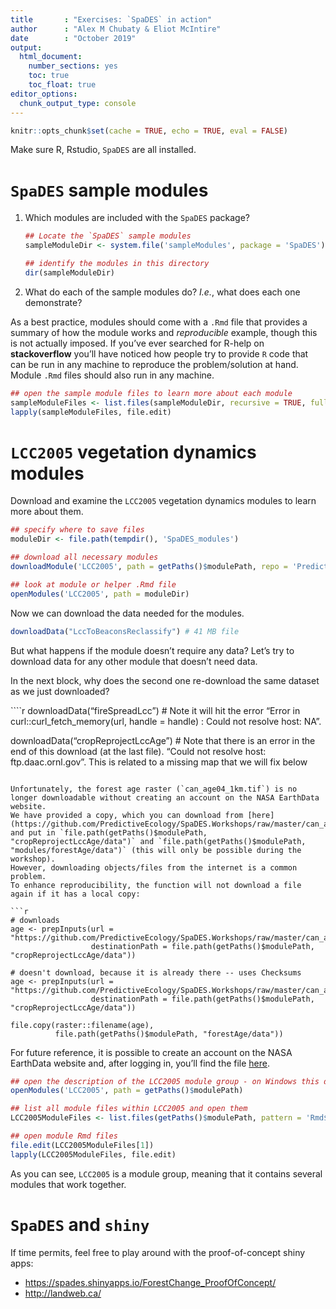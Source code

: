 ```yaml
---
title       : "Exercises: `SpaDES` in action"
author      : "Alex M Chubaty & Eliot McIntire"
date        : "October 2019"
output: 
  html_document: 
    number_sections: yes
    toc: true
    toc_float: true
editor_options: 
  chunk_output_type: console
---
```


```r
knitr::opts_chunk$set(cache = TRUE, echo = TRUE, eval = FALSE)
```

Make sure R, Rstudio, `SpaDES` are all installed.

# `SpaDES` sample modules

1.  Which modules are included with the `SpaDES` package?

    ```r
    ## Locate the `SpaDES` sample modules
    sampleModuleDir <- system.file('sampleModules', package = 'SpaDES')
    
    ## identify the modules in this directory
    dir(sampleModuleDir)
    ```

2. What do each of the sample modules do? *I.e.*, what does each one demonstrate?

As a best practice, modules should come with a `.Rmd` file that provides a summary of how the module works and *reproducible* example, though this is not actually imposed.
If you've ever searched for R-help on **stackoverflow** you'll have noticed how people try to provide `R` code that can be run in any machine to reproduce the problem/solution at hand.
Module `.Rmd` files should also run in any machine.

```r
## open the sample module files to learn more about each module
sampleModuleFiles <- list.files(sampleModuleDir, recursive = TRUE, full.names = TRUE)
lapply(sampleModuleFiles, file.edit)
```

# `LCC2005` vegetation dynamics modules

Download and examine the `LCC2005` vegetation dynamics modules to learn more about them.

```r
## specify where to save files
moduleDir <- file.path(tempdir(), 'SpaDES_modules')

## download all necessary modules
downloadModule('LCC2005', path = getPaths()$modulePath, repo = 'PredictiveEcology/SpaDES-modules', overwrite = TRUE)

## look at module or helper .Rmd file
openModules('LCC2005', path = moduleDir) 
```

Now we can download the data needed for the modules.

```r
downloadData("LccToBeaconsReclassify") # 41 MB file
```

But what happens if the module doesn't require any data?
Let's try to download data for any other module that doesn't need data. 

In the next block, why does the second one re-download the same dataset as we just downloaded?

````r

downloadData("fireSpreadLcc") # Note it will hit the error "Error in curl::curl_fetch_memory(url, handle = handle) : Could not resolve host: NA".

downloadData("cropReprojectLccAge") # Note that there is an error in the end of this download (at the last file). "Could not resolve host: ftp.daac.ornl.gov". This is related to a missing map that we will fix below
```

Unfortunately, the forest age raster (`can_age04_1km.tif`) is no longer downloadable without creating an account on the NASA EarthData website.
We have provided a copy, which you can download from [here](https://github.com/PredictiveEcology/SpaDES.Workshops/raw/master/can_age04_1km.tif) and put in `file.path(getPaths()$modulePath, "cropReprojectLccAge/data")` and `file.path(getPaths()$modulePath, "modules/forestAge/data")` (this will only be possible during the workshop).
However, downloading objects/files from the internet is a common problem.
To enhance reproducibility, the function will not download a file again if it has a local copy:

```r
# downloads
age <- prepInputs(url = "https://github.com/PredictiveEcology/SpaDES.Workshops/raw/master/can_age04_1km.tif",
                  destinationPath = file.path(getPaths()$modulePath, "cropReprojectLccAge/data"))

# doesn't download, because it is already there -- uses Checksums
age <- prepInputs(url = "https://github.com/PredictiveEcology/SpaDES.Workshops/raw/master/can_age04_1km.tif",
                  destinationPath = file.path(getPaths()$modulePath, "cropReprojectLccAge/data"))

file.copy(raster::filename(age),
          file.path(getPaths()$modulePath, "forestAge/data"))
```

For future reference, it is possible to create an account on the NASA EarthData website and, after logging in, you'll find the file [here](https://daac.ornl.gov/NACP/guides/NA_Tree_Age.html).  

```r
## open the description of the LCC2005 module group - on Windows this doesn't work because of an Rstudio issue, instead the message provides the lines to copy and paste
openModules('LCC2005', path = getPaths()$modulePath) 

## list all module files within LCC2005 and open them
LCC2005ModuleFiles <- list.files(getPaths()$modulePath, pattern = 'Rmd$', recursive = TRUE, full.names = TRUE)

## open module Rmd files
file.edit(LCC2005ModuleFiles[1])
lapply(LCC2005ModuleFiles, file.edit)
```
  
As you can see, `LCC2005` is a module group, meaning that it contains several modules that work together.

# `SpaDES` and `shiny`

If time permits, feel free to play around with the proof-of-concept shiny apps:

- <https://spades.shinyapps.io/ForestChange_ProofOfConcept/>
- <http://landweb.ca/>
